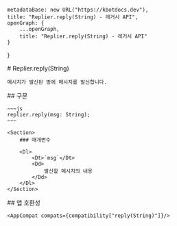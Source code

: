 
    metadataBase: new URL("https://kbotdocs.dev"),
    title: "Replier.reply(String) - 레거시 API",
    openGraph: {
        ...openGraph,
        title: "Replier.reply(String) - 레거시 API"
    }
}

<Section>
    # Replier.reply(String)

    메시지가 발신된 방에 메시지를 발신합니다.
</Section>
<Section>
    ## 구문

    ~~~js
    replier.reply(msg: String);
    ~~~

    <Section>
        ### 매개변수

        <Dl>
            <Dt>`msg`</Dt>
            <Dd>
                발신할 메시지의 내용
            </Dd>
        </Dl>
    </Section>
</Section>
<Section>
    ## 앱 호환성

    <AppCompat compats={compatibility["reply(String)"]}/>
</Section>
